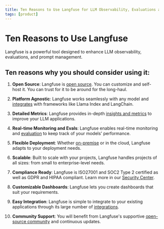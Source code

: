 ```yaml
---
title: Ten Reasons to Use Langfuse for LLM Observability, Evaluations and Prompt Management
tags: [product]
---
```


# Ten Reasons to Use Langfuse

Langfuse is a powerful tool designed to enhance LLM observability, evaluations, and prompt management.

## Ten reasons why you should consider using it:

1. **Open Source**: Langfuse is [open source](/open-source). You can customize and self-host it. You can trust for it to be around for the long-haul.

2. **Platform Agnostic**: Langfuse works seamlessly with any model and [integrates](/integrations) with frameworks like Llama Index and LangChain.

3. **Detailed Metrics**: Langfuse provides in-depth [insights and metrics](/docs/analytics/overview) to improve your LLM applications.

4. **Real-time Monitoring and Evals**: Langfuse enables real-time monitoring and [evaluation](/docs/scores/overview) to keep track of your models' performance.

5. **Flexible Deployment**: Whether [on-premise](/self-hosting) or in the cloud, Langfuse adapts to your deployment needs.

6. **Scalable**: Built to scale with your projects, Langfuse handles projects of all sizes: from small to enterprise-level needs.

7. **Compliance Ready**: Langfuse is ISO27001 and SOC2 Type 2 certified as well as GDPR and HIPAA compliant. Learn more in our [Security Center](/security).

8. **Customizable Dashboards**: Langfuse lets you create dashboards that suit your requirements.

9. **Easy Integration**: Langfuse is simple to integrate to your existing applications through its large number of [integrations](/integrations).

10. **Community Support**: You will benefit from Langfuse's supportive [open-source community](/support) and continuous updates.
